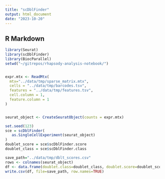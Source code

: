 ```yaml
---
title: "scDblFinder"
output: html_document
date: "2023-10-20"
---
```


## R Markdown
```r
library(Seurat)
library(scDblFinder)
library(BiocParallel)
setwd("~/gitrepos/rhapsody-analysis-notebook/")
```

```r
```


```r
expr.mtx <- ReadMtx(
  mtx="../data/tmp/sparse_matrix.mtx",
  cells = "../data/tmp/barcodes.tsv",
  features = "../data/tmp/features.tsv",
  cell.column = 1,
  feature.column = 1
)
```


```r
```

```r
seurat_object <- CreateSeuratObject(counts = expr.mtx)
```

```r
set.seed(123)
sce = scDblFinder(
   as.SingleCellExperiment(seurat_object)
)
doublet_score = sce$scDblFinder.score
doublet_class = sce$scDblFinder.class
```
```r
save_path="../data/tmp/dblt_scores.csv"
rows <- colnames(seurat_object)
df <- data.frame(doublet.class=doublet_class, doublet.score=doublet_score, row.names = rows)
write.csv(df, file=save_path, row.names=TRUE)
```

